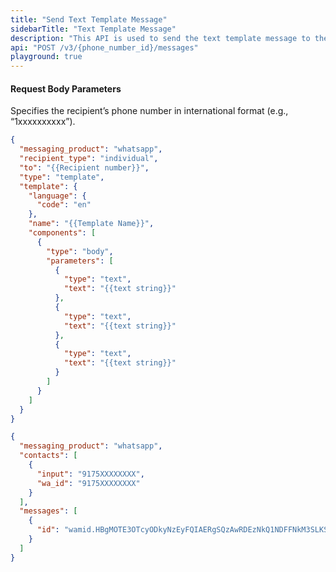 ```yaml
---
title: "Send Text Template Message"
sidebarTitle: "Text Template Message"
description: "This API is used to send the text template message to the end user."
api: "POST /v3/{phone_number_id}/messages"
playground: true
---
```


#### Request Body Parameters

<ParamField path="phone_number_id" type="string" required>
  Specifies the recipient’s phone number in international format (e.g.,
  “1xxxxxxxxxx”).
</ParamField>

<CodeGroup>

```json SampleRequest.json
{
  "messaging_product": "whatsapp",
  "recipient_type": "individual",
  "to": "{{Recipient number}}",
  "type": "template",
  "template": {
    "language": {
      "code": "en"
    },
    "name": "{{Template Name}}",
    "components": [
      {
        "type": "body",
        "parameters": [
          {
            "type": "text",
            "text": "{{text string}}"
          },
          {
            "type": "text",
            "text": "{{text string}}"
          },
          {
            "type": "text",
            "text": "{{text string}}"
          }
        ]
      }
    ]
  }
}
```

```json SampleResponse.json
{
  "messaging_product": "whatsapp",
  "contacts": [
    {
      "input": "9175XXXXXXXX",
      "wa_id": "9175XXXXXXXX"
    }
  ],
  "messages": [
    {
      "id": "wamid.HBgMOTE3OTcyODkyNzEyFQIAERgSQzAwRDEzNkQ1NDFFNkM3SLKSA=="
    }
  ]
}
```

</CodeGroup>
